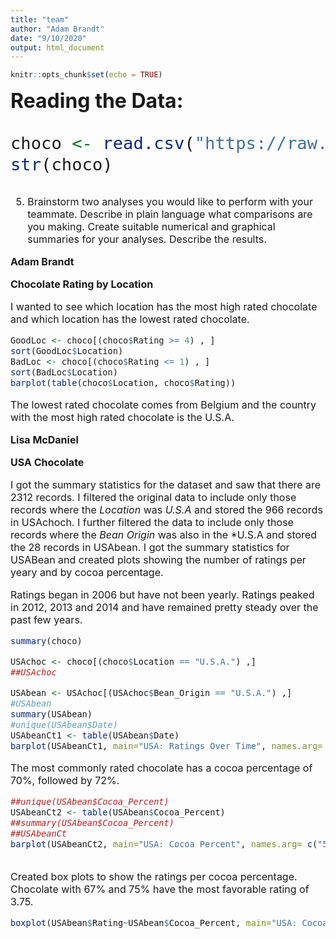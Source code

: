 ```yaml
---
title: "team"
author: "Adam Brandt"
date: "9/10/2020"
output: html_document
---
```


```r
knitr::opts_chunk$set(echo = TRUE)
```

<font size="6"> **Reading the Data:**

```r
choco <- read.csv("https://raw.githubusercontent.com/xdaiISU/ds202materials/master/hwlabs/data/choco.csv") 
str(choco) 
```

<font size="3">

5.	Brainstorm two analyses you would like to perform with your teammate. Describe in plain language what comparisons are you making. Create suitable numerical and graphical summaries for your analyses. Describe the results.

**Adam Brandt**

**Chocolate Rating by Location**

I wanted to see which location has the most high rated chocolate and which location has the lowest rated chocolate.
```r
GoodLoc <- choco[(choco$Rating >= 4) , ]
sort(GoodLoc$Location)
BadLoc <- choco[(choco$Rating <= 1) , ]
sort(BadLoc$Location)
barplot(table(choco$Location, choco$Rating))
```

The lowest rated chocolate comes from Belgium and the country with the most high rated chocolate is the U.S.A.

**Lisa McDaniel**

**USA Chocolate**

I got the summary statistics for the dataset and saw that there are 2312 records.  I filtered the original data to include only those records where the  *Location* was *U.S.A* and stored the 966 records in USAchoch.  I further filtered the data to include only those records where the  *Bean Origin* was also in the *U.S.A and stored the 28 records in USAbean.  I got the summary statistics for USABean and created plots showing the number of ratings per yeary and by cocoa percentage.

Ratings began in 2006 but have not been yearly.  Ratings peaked in 2012, 2013 and 2014 and have remained pretty steady over the past few years.

```r
summary(choco)

USAchoc <- choco[(choco$Location == "U.S.A.") ,]
##USAchoc

USAbean <- USAchoc[(USAchoc$Bean_Origin == "U.S.A.") ,]
#USAbean
summary(USAbean)
#unique(USAbean$Date)
USAbeanCt1 <- table(USAbean$Date)
barplot(USAbeanCt1, main="USA: Ratings Over Time", names.arg= c("2006", "2009", "2010", "2011", "2012", "2013", "2014", "2016", "2019", "2020"), ylab="Number of Ratings", xlab="Year")
```

The most commonly rated chocolate has a cocoa percentage of 70%, followed by 72%.

```r
##unique(USAbean$Cocoa_Percent)
USAbeanCt2 <- table(USAbean$Cocoa_Percent)
##summary(USAbean$Cocoa_Percent)
##USAbeanCt
barplot(USAbeanCt2, main="USA: Cocoa Percent", names.arg= c("55", "60", "65", "67", "70", "71", "72", "73", "75", "85"), ylab="Number of Ratings", xlab="Cocoa Percent")
          
```

Created box plots to show the ratings per cocoa percentage.  Chocolate with 67% and 75% have the most favorable rating of 3.75.

```r
boxplot(USAbean$Rating~USAbean$Cocoa_Percent, main="USA: Cocoa Percent Rating", xlab="Cocao Percent", ylab = "Rating")
```


